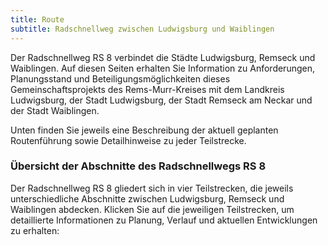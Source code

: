 ```yaml
---
title: Route
subtitle: Radschnellweg zwischen Ludwigsburg und Waiblingen
---
```

Der Radschnellweg RS 8 verbindet die Städte Ludwigsburg, Remseck und Waiblingen. Auf diesen Seiten erhalten Sie Information zu Anforderungen, Planungsstand und Beteiligungsmöglichkeiten dieses Gemeinschaftsprojekts des Rems-Murr-Kreises mit dem Landkreis Ludwigsburg, der Stadt Ludwigsburg, der Stadt Remseck am Neckar und der Stadt Waiblingen.

Unten finden Sie jeweils eine Beschreibung der aktuell geplanten Routenführung sowie Detailhinweise zu jeder Teilstrecke.

<Map relationship="dummy-map-gesamt" />

### Übersicht der Abschnitte des Radschnellwegs RS 8

Der Radschnellweg RS 8 gliedert sich in vier Teilstrecken, die jeweils unterschiedliche Abschnitte zwischen Ludwigsburg, Remseck und Waiblingen abdecken. Klicken Sie auf die jeweiligen Teilstrecken, um detaillierte Informationen zu Planung, Verlauf und aktuellen Entwicklungen zu erhalten:

